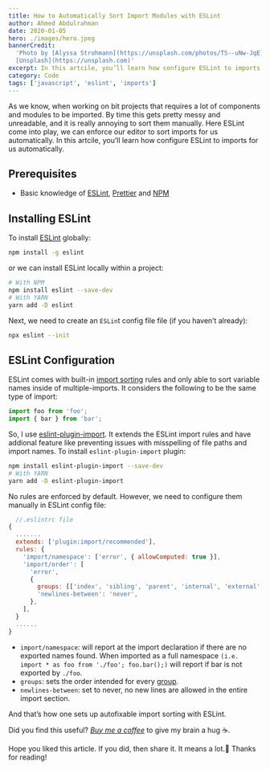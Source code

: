```yaml
---
title: How to Automatically Sort Import Modules with ESLint
author: Ahmed Abdulrahman
date: 2020-01-05
hero: ./images/hero.jpeg
bannerCredit:
  'Photo by [Alyssa Strohmann](https://unsplash.com/photos/TS--uNw-JqE) on
  [Unsplash](https://unsplash.com)'
excerpt: In this artcile, you’ll learn how configure ESLint to imports for us automatically.
category: Code
tags: ['javascript', 'eslint', 'imports']
---
```


As we know, when working on bit projects that requires a lot of components and modules to be imported. By time this gets pretty messy and unreadable, and it is really annoying to sort them manually.
Here ESLint come into play, we can enforce our editor to sort imports for us automatically. In this artcile, you’ll learn how configure ESLint to imports for us automatically.

## Prerequisites
- Basic knowledge of [ESLint](https://eslint.org/), [Prettier](https://prettier.io/) and [NPM](https://nodejs.org/en/knowledge/getting-started/npm/what-is-npm/)

## Installing ESLint
To install [ESLint](https://eslint.org/) globally:
```bash
npm install -g eslint
```
or we can install ESLint locally within a project:
```bash
# With NPM
npm install eslint --save-dev
# With YARN
yarn add -D eslint
```

Next, we need to create an `ESLin`t config file file (if you haven’t already):
```bash
npx eslint --init
```
## ESLint Configuration
ESLint comes with built-in [import sorting](https://eslint.org/docs/rules/sort-imports) rules and only able to sort variable names inside of multiple-imports. It considers the following to be the same type of import:

```js
import foo from 'foo';
import { bar } from 'bar';
```

So, I use [eslint-plugin-import](https://github.com/benmosher/eslint-plugin-import). It extends the ESLint import rules and have addional feature like
preventing issues with misspelling of file paths and import names. To install `eslint-plugin-import` plugin:

```bash
npm install eslint-plugin-import --save-dev
# With YARN
yarn add -D eslint-plugin-import
```

No rules are enforced by default. However, we need to configure them manually in ESLint config file:
```js
  //.eslintrc file
{
  .......
  extends: ['plugin:import/recommended'],
  rules: {
    'import/namespace': ['error', { allowComputed: true }],
    'import/order': [
      'error',
      {
        groups: [['index', 'sibling', 'parent', 'internal', 'external', 'builtin']],
        'newlines-between': 'never',
      },
    ],
  }
  ......
}
```
- `import/namespace`: will report at the import declaration if there are no exported names found. When imported as a full namespace `(i.e. import * as foo from './foo'; foo.bar();)` will report if bar is not exported by `./foo`.
- `groups`: sets the order intended for every [group](https://github.com/benmosher/eslint-plugin-import/blob/master/docs/rules/order.md).
- `newlines-between`: set to never, no new lines are allowed in the entire import section.

And that’s how one sets up autofixable import sorting with ESLint.

Did you find this useful? *[Buy me a coffee](https://www.buymeacoffee.com/ahmedab)* to give my brain a hug ☕️.

Hope you liked this article. If you did, then share it. It means a lot.🙌
Thanks for reading!
